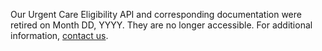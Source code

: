 Our Urgent Care Eligibility API and corresponding documentation were retired on 
Month DD, YYYY. They are no longer accessible. For additional information, 
[contact us](/support/contact-us).